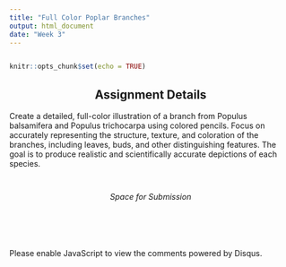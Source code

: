 ```yaml
---
title: "Full Color Poplar Branches"
output: html_document
date: "Week 3"
---
```

```r

```

```r
knitr::opts_chunk$set(echo = TRUE)
```

<div style="text-align: center;">
## Assignment Details <br>
</div>

Create a detailed, full-color illustration of a branch from Populus balsamifera and Populus trichocarpa using colored pencils. Focus on accurately representing the structure, texture, and coloration of the branches, including leaves, buds, and other distinguishing features. The goal is to produce realistic and scientifically accurate depictions of each species.

<div style="margin-top: 3em;"></div>

<div style="text-align: center;">
*Space for Submission*
</div>

<div style="margin-top: 6em;"></div>

<div id="disqus_thread"></div>
<script>
    var disqus_config = function () {
        this.page.url = window.location.href;  // The page's canonical URL
        this.page.identifier = window.location.pathname; // The page's unique identifier
    };
    (function() {  // DO NOT EDIT BELOW THIS LINE
        var d = document, s = d.createElement('script');
        s.src = 'https://inde-study.disqus.com/embed.js';
        s.setAttribute('data-timestamp', +new Date());
        (d.head || d.body).appendChild(s);
    })();
</script>
<noscript>Please enable JavaScript to view the comments powered by Disqus.</noscript>
